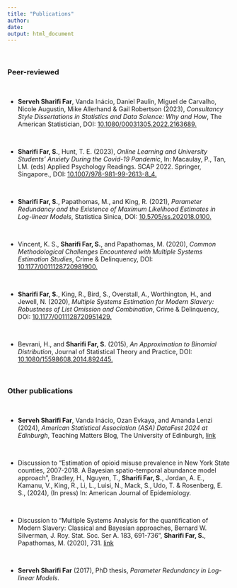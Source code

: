 ```yaml
---
title: "Publications"
author: 
date: 
output: html_document
---
```


$~$

### Peer-reviewed

$~$

- __Serveh Sharifi Far__, Vanda Inácio, Daniel Paulin, Miguel de Carvalho, Nicole Augustin, Mike Allerhand & Gail Robertson  (2023), _Consultancy Style Dissertations in Statistics and Data Science: Why and How_, The American Statistician, DOI: [10.1080/00031305.2022.2163689.](https://www.tandfonline.com/doi/full/10.1080/00031305.2022.2163689)

$~$

- __Sharifi Far, S.__, Hunt, T. E. (2023), _Online Learning and University Students’ Anxiety During the Covid-19 Pandemic_, In: Macaulay, P., Tan, LM. (eds) Applied Psychology Readings. SCAP 2022. Springer, Singapore., DOI: [10.1007/978-981-99-2613-8_4.](https://doi.org/10.1007/978-981-99-2613-8_4)

$~$
  
- __Sharifi Far, S.__, Papathomas, M., and King, R. (2021), _Parameter Redundancy and the Existence of Maximum Likelihood Estimates in Log-linear Models_, Statistica Sinica, DOI: [10.5705/ss.202018.0100.](http://www3.stat.sinica.edu.tw/statistica/J31N3/J31N301/J31N301.html)

  
$~$
  
- Vincent, K. S., __Sharifi Far, S.__, and Papathomas, M. (2020), _Common Methodological Challenges Encountered with Multiple Systems Estimation Studies_, Crime & Delinquency, DOI: [10.1177/0011128720981900.](https://journals.sagepub.com/doi/10.1177/0011128720981900)


$~$
  
- __Sharifi Far, S.__, King, R., Bird, S., Overstall, A., Worthington, H., and Jewell, N. (2020), _Multiple Systems Estimation for Modern Slavery: Robustness of List Omission and Combination_, Crime & Delinquency, DOI: [10.1177/0011128720951429.](https://journals.sagepub.com/doi/10.1177/0011128720951429)


$~$
  
  
- Bevrani, H., and __Sharifi Far, S.__ (2015), _An Approximation to Binomial Distribution_, Journal of Statistical Theory and Practice, DOI: [10.1080/15598608.2014.892445.](https://www.tandfonline.com/doi/abs/10.1080/15598608.2014.892445?journalCode=ujsp20#.VKrb-ntSK-E)


$~$

### Other publications

$~$


-  __Serveh Sharifi Far__, Vanda Inácio, Ozan Evkaya, and Amanda Lenzi (2024), _American Statistical Association (ASA) DataFest 2024 at Edinburgh_, Teaching Matters Blog, The University of Edinburgh, [link](https://blogs.ed.ac.uk/teaching-matters/american-statistical-association-asa-datafest-2024-at-edinburgh/)

$~$

- Discussion to "Estimation of opioid misuse prevalence in New York State counties, 2007-2018. A Bayesian spatio-temporal abundance model approach", Bradley, H., Nguyen, T., __Sharifi Far, S.__, Jordan, A. E., Kamanu, V., King, R., Li, L., Luisi, N., Mack, S., Udo, T. & Rosenberg, E. S., (2024), (In press) In: American Journal of Epidemiology.

$~$
  
- Discussion to "Multiple Systems Analysis for the quantification of Modern Slavery: Classical and Bayesian approaches, Bernard W. Silverman, J. Roy. Stat. Soc. Ser A.  183, 691-736", __Sharifi Far, S.__, Papathomas, M. (2020), 731. [link](https://rss.onlinelibrary.wiley.com/doi/full/10.1111/rssa.12505)

$~$
       
- __Serveh Sharifi Far__ (2017), PhD thesis, _Parameter Redundancy in Log-linear Models_.   




       
       